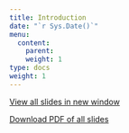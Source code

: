 ```yaml
---
title: Introduction
date: "`r Sys.Date()`"
menu:
  content:
    parent: 
    weight: 1
type: docs
weight: 1
---
```


<a href="/slides/00-slide/00-slide.html" target="_blank"><span class="btn btn-primary btn-lg"><i class="fas fa-external-link-alt"></i> View all slides in new window</span> </a>


<a href="/slides/00-slide/00-slide.pdf" target="_blank"><span class="btn btn-primary btn-lg"><i class="far fa-file-pdf"></i> Download PDF of all slides</span></a>